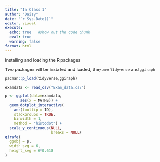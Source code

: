 ```yaml
---
title: "In Class 1"
author: "Daisy"
date: "`r Sys.Date()`"
editor: visual
execute: 
  echo: true   #show out the code chunk
  eval: true
  warning: false
format: html
---
```


Installing and loading the R packages

Two packages will be installed and loaded, they are `Tidyverse` and `ggiraph`

```r
pacman::p_load(tidyverse,ggiraph)
```

```r
examdata <- read_csv("Exam_data.csv")
```

```r
p <- ggplot(data=examdata, 
       aes(x = MATHS)) +
  geom_dotplot_interactive(
    aes(tooltip = ID),
    stackgroups = TRUE, 
    binwidth = 1, 
    method = "histodot") +
  scale_y_continuous(NULL, 
                     breaks = NULL)
girafe(
  ggobj = p,
  width_svg = 6,
  height_svg = 6*0.618
)
```
